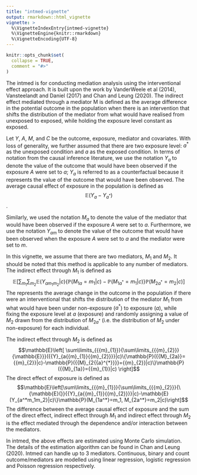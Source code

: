 ---
title: "intmed-vignette"
output: rmarkdown::html_vignette
vignette: >
  %\VignetteIndexEntry{intmed-vignette}
  %\VignetteEngine{knitr::rmarkdown}
  %\VignetteEncoding{UTF-8}
---

```{r, include = FALSE}
knitr::opts_chunk$set(
  collapse = TRUE,
  comment = "#>"
)
```

The intmed is for conducting mediation analysis using the interventional effect approach. It is built upon the work by VanderWeele et al (2014), Vansteelandt and Daniel (2017) and Chan and Leung (2020). The indirect effect mediated through a mediator M is defined as the average difference in the potential outcome in the population when there is an intervention that shifts the distribution of the mediator from what would have realised from unexposed to exposed, while holding the exposure level constant as exposed. 

Let $Y$, $A$, $M$, and $C$ be the outcome, exposure, mediator and covariates. With loss of generality, we further assumed that there are two exposure level: $a^*$ as the unexposed condition and $a$ as the exposed condition. In terms of notation from the causal inference literature, we use the notation $Y_a$ to denote the value of the outcome that would have been observed if the exposure $A$ were set to $a$; $Y_a$ is referred to as a counterfactual because it represents the value of the outcome that would have been observed. The average causal effect of exposure in the population is defined as 
$$\mathbb{E}(Y_a-Y_{a^*})$$.

Similarly, we used the notation $M_a$ to denote the value of the mediator that would have been observed if the exposure $A$ were set to $a$. Furthermore, we use the notation $Y_{am}$ to denote the value of the outcome that would have been observed when the exposure $A$ were set to $a$ and the mediator were set to $m$.

In this vignette, we assume that there are two mediators, $M_1$ and $M_2$. It should be noted that this method is applicable to any number of mediators. The indirect effect through $M_1$ is defined as 
$$\mathbb{E}\left[\sum_{m_1}\sum_{m_2}\mathbb{E}(Y_{am_1m_2}|c)\{\mathbb{P}(M_{1a}=m_1|c)-\mathbb{P}(M_{1a^*}=m_1|c)\}\mathbb{P}(M_{2a^*}=m_2|c)\right]$$
The represents the average change in the outcome in the population if there were an interventional that shifts the distribution of the mediator $M_1$ from what would have been under non-exposure ($a^*$) to exposure ($a$), while fixing the exposure level at $a$ (exposure) and randomly assigning a value of $M_2$ drawn from the distribution of $M_{2a^*}$ (i.e. the distribution of $M_2$ under non-exposure) for each individual.

The indirect effect through $M_2$ is defined as 
$$\mathbb{E}\left[ \sum\limits_{{{m}_{1}}}{\sum\limits_{{{m}_{2}}}{\mathbb{E}}}({{Y}_{a{{m}_{1}}{{m}_{2}}}}|c)\{\mathbb{P}({{M}_{2a}}={{m}_{2}}|c)-\mathbb{P}({{M}_{2{{a}^{*}}}}={{m}_{2}}|c)\}\mathbb{P}({{M}_{1a}}={{m}_{1}}|c) \right]$$
The direct effect of exposure is defined as 
$$\mathbb{E}\left[\sum\limits_{{{m}_{1}}}{\sum\limits_{{{m}_{2}}}{\{\mathbb{E}(}}{{Y}_{a{{m}_{1}}{{m}_{2}}}}|c)-\mathbb{E}(Y_{a^*m_1m_2}|c)\}\mathbb{P}(M_{1a^*}=m_1, M_{2a^*}=m_2|c)\right]$$
The difference between the average causal effect of exposure and the sum of the direct effect, indirect effect through $M_1$ and indirect effect through $M_2$ is the effect mediated through the dependence and/or interaction between the mediators.

In intmed, the above effects are estimated using Monte Carlo simulation. The details of the estimation algorithm can be found in Chan and Leung (2020). Intmed can handle up to 3 mediators. Continuous, binary and count outcome/mediators are modelled using linear regression, logistic regression and Poisson regression respectively.
